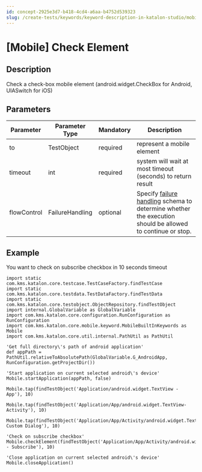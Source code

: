 ```yaml
---
id: concept-2925e3d7-b418-4cd4-a6aa-b4752d539323
slug: /create-tests/keywords/keyword-description-in-katalon-studio/mobile-keywords/mobile-check-element
---
```


# \[Mobile\] Check Element

## Description

Check a check-box mobile element \(android.widget.CheckBox for Android, UIASwitch for iOS\)

## Parameters

<table><tr><th>Parameter</th><th>Parameter Type</th><th>Mandatory</th><th>Description</th></tr><tbody><tr><td>to</td><td>TestObject</td><td>required</td><td>represent a mobile element</td></tr><tr><td>timeout</td><td>int</td><td>required</td><td>system will wait at most timeout (seconds) to return result</td></tr><tr><td>flowControl</td><td>FailureHandling</td><td>optional</td><td>Specify <a href="/maintain/configure-failure-handling-settings-in-katalon-studio" >failure handling</a> schema to determine whether the execution should be allowed to continue or stop.</td></tr></tbody></table>

## Example

You want to check on subscribe checkbox in 10 seconds timeout

```
import static com.kms.katalon.core.testcase.TestCaseFactory.findTestCase
import static com.kms.katalon.core.testdata.TestDataFactory.findTestData
import static com.kms.katalon.core.testobject.ObjectRepository.findTestObject
import internal.GlobalVariable as GlobalVariable
import com.kms.katalon.core.configuration.RunConfiguration as RunConfiguration
import com.kms.katalon.core.mobile.keyword.MobileBuiltInKeywords as Mobile
import com.kms.katalon.core.util.internal.PathUtil as PathUtil

'Get full directory\'s path of android application'
def appPath = PathUtil.relativeToAbsolutePath(GlobalVariable.G_AndroidApp, RunConfiguration.getProjectDir())

'Start application on current selected android\'s device'
Mobile.startApplication(appPath, false)

Mobile.tap(findTestObject('Application/android.widget.TextView - App'), 10)

Mobile.tap(findTestObject('Application/App/android.widget.TextView-Activity'), 10)

Mobile.tap(findTestObject('Application/App/Activity/android.widget.TextView-Custom Dialog'), 10)

'Check on subscribe checkbox'
Mobile.checkElement(findTestObject('Application/App/Activity/android.widget.Check - Subscribe'), 10)

'Close application on current selected android\'s device'
Mobile.closeApplication()

```